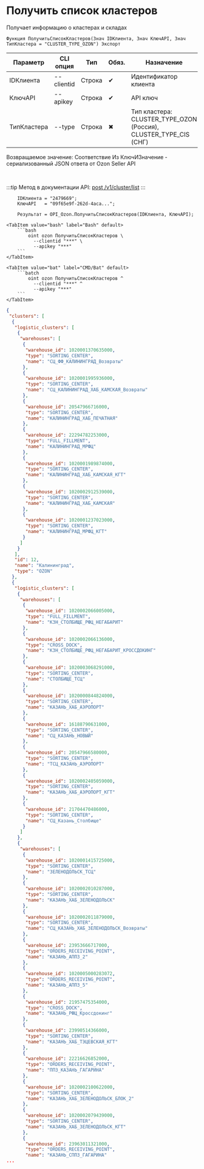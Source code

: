 ﻿---
sidebar_position: 1
description: Получить список кластеров и другие функции для работы с Ozon в Открытом пакете интеграций - бесплатной open-source библиотеке интеграций для 1С:Предприятие 8, OneScript и CLI
keywords: [1C, 1С, 1С:Предприятие, 1С:Предприятие 8.3, API, Интеграция, Сервисы, Обмен, OneScript, CLI, Ozon]
---


# Получить список кластеров
 Получает информацию о кластерах и складах



`Функция ПолучитьСписокКластеров(Знач IDКлиента, Знач КлючAPI, Знач ТипКластера = "CLUSTER_TYPE_OZON") Экспорт`

  | Параметр | CLI опция | Тип | Обяз. | Назначение |
  |-|-|-|-|-|
  | IDКлиента | --clientid | Строка | &#x2714; | Идентификатор клиента |
  | КлючAPI | --apikey | Строка | &#x2714; | API ключ |
  | ТипКластера | --type | Строка | &#x2716; | Тип кластера: CLUSTER_TYPE_OZON (Россия), CLUSTER_TYPE_CIS (СНГ) |

  
  Возвращаемое значение:   Соответствие Из КлючИЗначение - сериализованный JSON ответа от Ozon Seller API

<br/>

:::tip
Метод в документации API: [post /v1/cluster/list](https://docs.ozon.ru/api/seller/#operation/SupplyDraftAPI_DraftClusterList)
:::
<br/>



```bsl title="Пример использования для 1С:Предприятие/OneScript"
    IDКлиента = "2479669";
    КлючAPI   = "09f65e9f-262d-4aca...";

    Результат = OPI_Ozon.ПолучитьСписокКластеров(IDКлиента, КлючAPI);
```
    

 <Tabs>
  
    <TabItem value="bash" label="Bash" default>
        ```bash
            oint ozon ПолучитьСписокКластеров \
              --clientid "***" \
              --apikey "***"
        ```
    </TabItem>
  
    <TabItem value="bat" label="CMD/Bat" default>
        ```batch
            oint ozon ПолучитьСписокКластеров ^
              --clientid "***" ^
              --apikey "***"
        ```
    </TabItem>
</Tabs>


```json title="Результат"
{
 "clusters": [
  {
   "logistic_clusters": [
    {
     "warehouses": [
      {
       "warehouse_id": 1020001370635000,
       "type": "SORTING_CENTER",
       "name": "СЦ_ФФ_КАЛИНИНГРАД_Возвраты"
      },
      {
       "warehouse_id": 1020001995936000,
       "type": "SORTING_CENTER",
       "name": "СЦ_КАЛИНИНГРАД_ХАБ_КАМСКАЯ_Возвраты"
      },
      {
       "warehouse_id": 20547966716000,
       "type": "SORTING_CENTER",
       "name": "КАЛИНИНГРАД_ХАБ_ПЕЧАТНАЯ"
      },
      {
       "warehouse_id": 22294782253000,
       "type": "FULL_FILLMENT",
       "name": "КАЛИНИНГРАД_МРФЦ"
      },
      {
       "warehouse_id": 1020001989874000,
       "type": "SORTING_CENTER",
       "name": "КАЛИНИНГРАД_ХАБ_КАМСКАЯ_КГТ"
      },
      {
       "warehouse_id": 1020002912539000,
       "type": "SORTING_CENTER",
       "name": "КАЛИНИНГРАД_ХАБ_КАМСКАЯ"
      },
      {
       "warehouse_id": 1020001237023000,
       "type": "SORTING_CENTER",
       "name": "КАЛИНИНГРАД_МРФЦ_КГТ"
      }
     ]
    }
   ],
   "id": 12,
   "name": "Калининград",
   "type": "OZON"
  },
  {
   "logistic_clusters": [
    {
     "warehouses": [
      {
       "warehouse_id": 1020002066005000,
       "type": "FULL_FILLMENT",
       "name": "КЗН_СТОЛБИЩЕ_РФЦ_НЕГАБАРИТ"
      },
      {
       "warehouse_id": 1020002066136000,
       "type": "CROSS_DOCK",
       "name": "КЗН_СТОЛБИЩЕ_РФЦ_НЕГАБАРИТ_КРОССДОКИНГ"
      },
      {
       "warehouse_id": 1020003068291000,
       "type": "SORTING_CENTER",
       "name": "СТОЛБИЩЕ_ТСЦ"
      },
      {
       "warehouse_id": 1020000844824000,
       "type": "SORTING_CENTER",
       "name": "КАЗАНЬ_ХАБ_АЭРОПОРТ"
      },
      {
       "warehouse_id": 16188790631000,
       "type": "SORTING_CENTER",
       "name": "СЦ_КАЗАНЬ_НОВЫЙ"
      },
      {
       "warehouse_id": 20547966580000,
       "type": "SORTING_CENTER",
       "name": "ТСЦ_КАЗАНЬ_АЭРОПОРТ"
      },
      {
       "warehouse_id": 1020002405059000,
       "type": "SORTING_CENTER",
       "name": "КАЗАНЬ_ХАБ_АЭРОПОРТ_КГТ"
      },
      {
       "warehouse_id": 21704470486000,
       "type": "SORTING_CENTER",
       "name": "СЦ_Казань_Столбище"
      }
     ]
    },
    {
     "warehouses": [
      {
       "warehouse_id": 1020001415725000,
       "type": "SORTING_CENTER",
       "name": "ЗЕЛЕНОДОЛЬСК_ТСЦ"
      },
      {
       "warehouse_id": 1020002010287000,
       "type": "SORTING_CENTER",
       "name": "КАЗАНЬ_ХАБ_ЗЕЛЕНОДОЛЬСК"
      },
      {
       "warehouse_id": 1020002011879000,
       "type": "SORTING_CENTER",
       "name": "СЦ_КАЗАНЬ_ХАБ_ЗЕЛЕНОДОЛЬСК_Возвраты"
      },
      {
       "warehouse_id": 23953666717000,
       "type": "ORDERS_RECEIVING_POINT",
       "name": "КАЗАНЬ_АППЗ_2"
      },
      {
       "warehouse_id": 1020005000283072,
       "type": "ORDERS_RECEIVING_POINT",
       "name": "КАЗАНЬ_АППЗ_5"
      },
      {
       "warehouse_id": 21957475354000,
       "type": "CROSS_DOCK",
       "name": "КАЗАНЬ_РФЦ_Кроссдокинг"
      },
      {
       "warehouse_id": 23990514366000,
       "type": "SORTING_CENTER",
       "name": "КАЗАНЬ_ХАБ_ТЭЦЕВСКАЯ_КГТ"
      },
      {
       "warehouse_id": 22216626852000,
       "type": "ORDERS_RECEIVING_POINT",
       "name": "ППЗ_КАЗАНЬ_ГАГАРИНА"
      },
      {
       "warehouse_id": 1020002100622000,
       "type": "SORTING_CENTER",
       "name": "КАЗАНЬ_ХАБ_ЗЕЛЕНОДОЛЬСК_БЛОК_2"
      },
      {
       "warehouse_id": 1020002079439000,
       "type": "SORTING_CENTER",
       "name": "КАЗАНЬ_ХАБ_ЗЕЛЕНОДОЛЬСК_КГТ"
      },
      {
       "warehouse_id": 23963011321000,
       "type": "ORDERS_RECEIVING_POINT",
       "name": "КАЗАНЬ_СППЗ_ГАГАРИНА"
...
```
